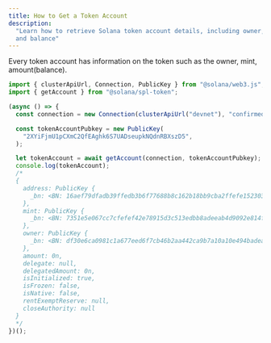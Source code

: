 ```yaml
---
title: How to Get a Token Account
description:
  "Learn how to retrieve Solana token account details, including owner, mint,
  and balance"
---
```


Every token account has information on the token such as the owner, mint,
amount(balance).

```typescript title="get-token-account.ts"
import { clusterApiUrl, Connection, PublicKey } from "@solana/web3.js";
import { getAccount } from "@solana/spl-token";

(async () => {
  const connection = new Connection(clusterApiUrl("devnet"), "confirmed");

  const tokenAccountPubkey = new PublicKey(
    "2XYiFjmU1pCXmC2QfEAghk6S7UADseupkNQdnRBXszD5",
  );

  let tokenAccount = await getAccount(connection, tokenAccountPubkey);
  console.log(tokenAccount);
  /*
  {
    address: PublicKey {
      _bn: <BN: 16aef79dfadb39ffedb3b6f77688b8c162b18bb9cba2ffefe152303629ae3030>
    },
    mint: PublicKey {
      _bn: <BN: 7351e5e067cc7cfefef42e78915d3c513edbb8adeeab4d9092e814fe68c39fec>
    },
    owner: PublicKey {
      _bn: <BN: df30e6ca0981c1a677eed6f7cb46b2aa442ca9b7a10a10e494badea4b9b6944f>
    },
    amount: 0n,
    delegate: null,
    delegatedAmount: 0n,
    isInitialized: true,
    isFrozen: false,
    isNative: false,
    rentExemptReserve: null,
    closeAuthority: null
  }
  */
})();
```
